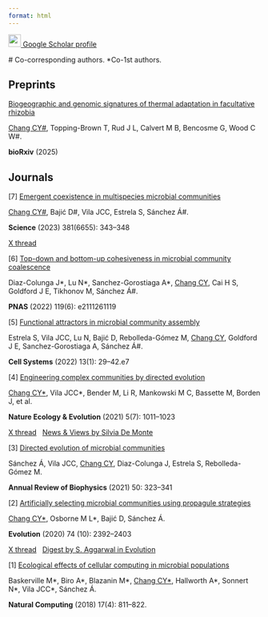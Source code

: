 ```yaml
--- 
format: html
---
```



[![](images/icons/google-scholar.svg){style="width:25px"} Google Scholar profile](https://scholar.google.com/citations?user=g273Ts8AAAAJ&hl=en)

\# Co-corresponding authors.  *Co-1st authors.   

## Preprints

::: {.pub-card}
[Biogeographic and genomic signatures of thermal adaptation in facultative rhizobia](https://www.biorxiv.org/content/10.1101/2025.01.14.632453v2)

<u>Chang CY\#</u>, Topping-Brown T, Rud J L, Calvert M B, Bencosme G, Wood C W\#.  

**bioRxiv** (2025) 
:::

## Journals


::: {.pub-card}
[7] [Emergent coexistence in multispecies microbial communities](https://www.science.org/doi/10.1126/science.adg0727)  

<u>Chang CY\#</u>, Bajić D\#, Vila JCC, Estrela S, Sánchez Á\#.  

**Science** (2023) 381(6655): 343–348

[X thread](https://x.com/changyu_chang/status/1528148925722550272)
:::


::: {.pub-card}
[6] [Top-down and bottom-up cohesiveness in microbial community coalescence](https://www.pnas.org/doi/10.1073/pnas.2111261119)  

Diaz-Colunga J\*, Lu N\*, Sanchez-Gorostiaga A\*, <u>Chang CY</u>, Cai H S, Goldford J E, Tikhonov M, Sánchez Á\#.  

**PNAS** (2022) 119(6): e2111261119
:::

::: {.pub-card}
[5] [Functional attractors in microbial community assembly](https://www.sciencedirect.com/science/article/pii/S2405471221003793)  

Estrela S, Vila JCC, Lu N, Bajić D, Rebolleda-Gómez M, <u>Chang CY</u>, Goldford J E, Sanchez-Gorostiaga A, Sánchez Á\#.  

**Cell Systems** (2022) 13(1): 29–42.e7
:::

::: {.pub-card}
[4] [Engineering complex communities by directed evolution](https://www.nature.com/articles/s41559-021-01457-5)  

<u>Chang CY\*</u>, Vila JCC\*, Bender M, Li R, Mankowski M C, Bassette M, Borden J, et al.  

**Nature Ecology & Evolution** (2021) 5(7): 1011–1023

[X thread](https://x.com/changyu_chang/status/1287374313096712192) &nbsp; [News & Views by Silvia De Monte](https://www.nature.com/articles/s41559-021-01467-3)
:::

::: {.pub-card}
[3] [Directed evolution of microbial communities](https://www.annualreviews.org/doi/10.1146/annurev-biophys-101220-072829)  

Sánchez Á, Vila JCC, <u>Chang CY</u>, Diaz-Colunga J, Estrela S, Rebolleda-Gómez M.  

**Annual Review of Biophysics** (2021) 50: 323–341
:::

::: {.pub-card}
[2] [Artificially selecting microbial communities using propagule strategies](https://onlinelibrary.wiley.com/doi/abs/10.1111/evo.14092)

<u>Chang CY\*</u>, Osborne M L\*, Bajić D, Sánchez Á.

**Evolution**  (2020) 74 (10): 2392–2403

[X thread](https://x.com/changyu_chang/status/1303466860101296129) &nbsp; [Digest by S. Aggarwal in Evolution](https://onlinelibrary.wiley.com/doi/full/10.1111/evo.14123?af=R)
:::

::: {.pub-card}
[1] [Ecological effects of cellular computing in microbial populations](https://link.springer.com/article/10.1007/s11047-018-9708-8)

Baskerville M\*, Biro A\*, Blazanin M\*, <u>Chang CY\*</u>, Hallworth A\*, Sonnert N\*, Vila JCC\*, Sánchez Á. 

**Natural Computing** (2018) 17(4): 811–822.
:::
